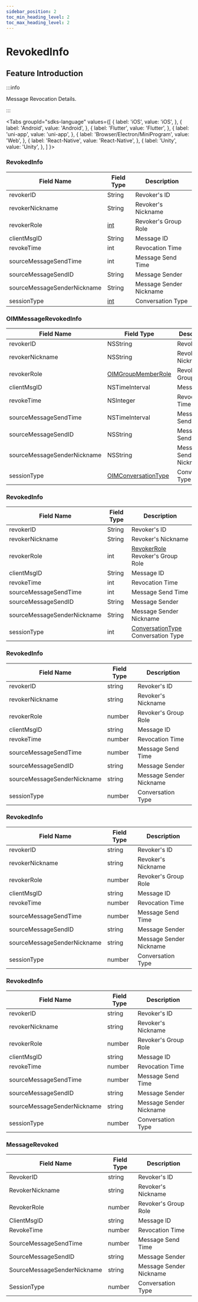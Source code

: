 ```yaml
---
sidebar_position: 2
toc_min_heading_level: 2
toc_max_heading_level: 2
---
```


# RevokedInfo

## Feature Introduction

:::info

Message Revocation Details.

:::

<Tabs
groupId="sdks-language"
values={[
{ label: 'iOS', value: 'iOS', },
{ label: 'Android', value: 'Android', },
{ label: 'Flutter', value: 'Flutter', },
{ label: 'uni-app', value: 'uni-app', },
{ label: 'Browser/Electron/MiniProgram', value: 'Web', },
{ label: 'React-Native', value: 'React-Native', },
{ label: 'Unity', value: 'Unity', },
]
}>

<TabItem value="Flutter">

### RevokedInfo

| Field Name                  | Field Type | Description           |
| --------------------------- | ---------- | -------------- |
| revokerID                   | String     | Revoker's ID          |
| revokerNickname             | String     | Revoker's Nickname    |
| revokerRole                 | [int](/enum/roleLevel.mdx)       | Revoker's Group Role   |
| clientMsgID                 | String     | Message ID            |
| revokeTime                  | int        | Revocation Time       |
| sourceMessageSendTime       | int        | Message Send Time     |
| sourceMessageSendID         | String     | Message Sender        |
| sourceMessageSenderNickname | String     | Message Sender Nickname |
| sessionType                 | [int](/enum/conversationType.mdx)      | Conversation Type     |

</TabItem>

<TabItem value="iOS">

### OIMMessageRevokedInfo

| Field Name                  | Field Type                                                   | Description           |
| --------------------------- | ---------------------------------------------------------- | -------------- |
| revokerID                   | NSString                                                   | Revoker's ID          |
| revokerNickname             | NSString                                                   | Revoker's Nickname    |
| revokerRole                 | [OIMGroupMemberRole](/enum/roleLevel.mdx)         | Revoker's Group Role   |
| clientMsgID                 | NSTimeInterval                                             | Message ID            |
| revokeTime                  | NSInteger                                                  | Revocation Time       |
| sourceMessageSendTime       | NSTimeInterval                                             | Message Send Time     |
| sourceMessageSendID         | NSString                                                   | Message Sender        |
| sourceMessageSenderNickname | NSString                                                   | Message Sender Nickname |
| sessionType                 | [OIMConversationType](/enum/conversationType.mdx) | Conversation Type     |

</TabItem>

<TabItem value="Android">

### RevokedInfo

| Field Name                  | Field Type | Description           |
| --------------------------- | ---------- | -------------- |
| revokerID                   | String     | Revoker's ID          |
| revokerNickname             | String     | Revoker's Nickname    |
| revokerRole                 | int        | [RevokerRole](/enum/roleLevel.mdx) Revoker's Group Role   |
| clientMsgID                 | String     | Message ID            |
| revokeTime                  | int        | Revocation Time       |
| sourceMessageSendTime       | int        | Message Send Time     |
| sourceMessageSendID         | String     | Message Sender        |
| sourceMessageSenderNickname | String     | Message Sender Nickname |
| sessionType                 | int        | [ConversationType](/enum/conversationType.mdx) Conversation Type     |

</TabItem>

<TabItem value="Web">

### RevokedInfo

| Field Name                  | Field Type | Description           |
| --------------------------- | ---------- | -------------- |
| revokerID                   | string     | Revoker's ID          |
| revokerNickname             | string     | Revoker's Nickname    |
| revokerRole                 | number     | Revoker's Group Role   |
| clientMsgID                 | string     | Message ID            |
| revokeTime                  | number     | Revocation Time       |
| sourceMessageSendTime       | number     | Message Send Time     |
| sourceMessageSendID         | string     | Message Sender        |
| sourceMessageSenderNickname | string     | Message Sender Nickname |
| sessionType                 | number     | Conversation Type     |

</TabItem>

<TabItem value="uni-app">

### RevokedInfo

| Field Name                  | Field Type | Description           |
| --------------------------- | ---------- | -------------- |
| revokerID                   | string     | Revoker's ID          |
| revokerNickname             | string     | Revoker's Nickname    |
| revokerRole                 | number     | Revoker's Group Role   |
| clientMsgID                 | string     | Message ID            |
| revokeTime                  | number     | Revocation Time       |
| sourceMessageSendTime       | number     | Message Send Time     |
| sourceMessageSendID         | string     | Message Sender        |
| sourceMessageSenderNickname | string     | Message Sender Nickname |
| sessionType                 | number     | Conversation Type     |

</TabItem>

<TabItem value="React-Native">

### RevokedInfo

| Field Name                  | Field Type | Description           |
| --------------------------- | ---------- | -------------- |
| revokerID                   | string     | Revoker's ID          |
| revokerNickname             | string     | Revoker's Nickname    |
| revokerRole                 | number     | Revoker's Group Role   |
| clientMsgID                 | string     | Message ID            |
| revokeTime                  | number     | Revocation Time       |
| sourceMessageSendTime       | number     | Message Send Time     |
| sourceMessageSendID         | string     | Message Sender        |
| sourceMessageSenderNickname | string     | Message Sender Nickname |
| sessionType                 | number     | Conversation Type     |

</TabItem>

<TabItem value="Unity">

### MessageRevoked

| Field Name                  | Field Type | Description           |
| --------------------------- | ---------- | -------------- |
| RevokerID                   | string     | Revoker's ID          |
| RevokerNickname             | string     | Revoker's Nickname    |
| RevokerRole                 | number     | Revoker's Group Role   |
| ClientMsgID                 | string     | Message ID            |
| RevokeTime                  | number     | Revocation Time       |
| SourceMessageSendTime       | number     | Message Send Time     |
| SourceMessageSendID         | string     | Message Sender        |
| SourceMessageSenderNickname | string     | Message Sender Nickname |
| SessionType                 | number     | Conversation Type     |

</TabItem>

</Tabs>